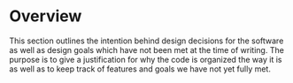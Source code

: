 # Overview
This section outlines the intention behind design decisions for the software as well as design goals which have not 
been met at the time of writing. The purpose is to give a justification for why the code is organized the way it is 
as well as to keep track of features and goals we have not yet fully met.